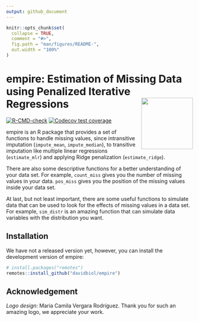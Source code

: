 ```yaml
---
output: github_document
---
```


<!-- README.md is generated from README.Rmd. Please edit that file -->

```r
knitr::opts_chunk$set(
  collapse = TRUE,
  comment = "#>",
  fig.path = "man/figures/README-",
  out.width = "100%"
)
```

# empire: Estimation of Missing Data using Penalized Iterative Regressions <a href='https://github.com/davidbiol/empire'><img src='man/figures/logo.png' align="right" height="139"/></a>

<!-- badges: start -->
[![R-CMD-check](https://github.com/davidbiol/empire/workflows/R-CMD-check/badge.svg)](https://github.com/davidbiol/empire/actions)
[![Codecov test coverage](https://codecov.io/gh/davidbiol/empire/branch/master/graph/badge.svg)](https://codecov.io/gh/davidbiol/empire?branch=master)
<!-- badges: end -->

empire is an R package that provides a set of functions to handle missing values, since intransitive imputation (`impute_mean`, `impute_median`), to transitive imputation like multiple linear regressions (`estimate_mlr`) and applying Ridge penalization (`estimate_ridge`).

There are also some descriptive functions for a better understanding of your data set. For example, `count_miss` gives you the number of missing values in your data. `pos_miss` gives you the position of the missing values inside your data set.

At last, but not least important, there are some useful functions to simulate data that can be used to look for the effects of missing values in a data set. For example, `sim_distr` is an amazing function that can simulate data variables with the distribution you want.

## Installation

We have not a released version yet, however, you can install the development version of empire:

```r
# install.packages("remotes")
remotes::install_github("davidbiol/empire")
```

## Acknowledgement

*Logo design:* Maria Camila Vergara Rodríguez. Thank you for such an amazing logo, we appreciate your work.
